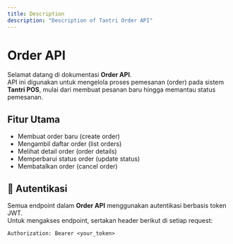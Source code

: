 ```yaml
---
title: Description
description: "Description of Tantri Order API"
---
```


# Order API

Selamat datang di dokumentasi **Order API**.  
API ini digunakan untuk mengelola proses pemesanan (order) pada sistem **Tantri POS**, mulai dari membuat pesanan baru hingga memantau status pemesanan.

## Fitur Utama

- Membuat order baru (create order)
- Mengambil daftar order (list orders)
- Melihat detail order (order details)
- Memperbarui status order (update status)
- Membatalkan order (cancel order)

## 🔑 Autentikasi

Semua endpoint dalam **Order API** menggunakan autentikasi berbasis token JWT.  
Untuk mengakses endpoint, sertakan header berikut di setiap request:

```http
Authorization: Bearer <your_token>
```
